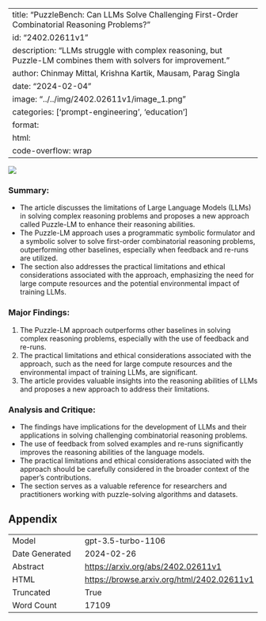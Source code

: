 
---
title: "PuzzleBench: Can LLMs Solve Challenging First-Order Combinatorial Reasoning Problems?"
id: "2402.02611v1"
description: "LLMs struggle with complex reasoning, but Puzzle-LM combines them with solvers for improvement."
author: Chinmay Mittal, Krishna Kartik, Mausam, Parag Singla
date: "2024-02-04"
image: "../../img/2402.02611v1/image_1.png"
categories: ['prompt-engineering', 'education']
format:
  html:
    code-overflow: wrap
---

![](../../img/2402.02611v1/image_1.png)

### Summary:
- The article discusses the limitations of Large Language Models (LLMs) in solving complex reasoning problems and proposes a new approach called Puzzle-LM to enhance their reasoning abilities.
- The Puzzle-LM approach uses a programmatic symbolic formulator and a symbolic solver to solve first-order combinatorial reasoning problems, outperforming other baselines, especially when feedback and re-runs are utilized.
- The section also addresses the practical limitations and ethical considerations associated with the approach, emphasizing the need for large compute resources and the potential environmental impact of training LLMs.

### Major Findings:
1. The Puzzle-LM approach outperforms other baselines in solving complex reasoning problems, especially with the use of feedback and re-runs.
2. The practical limitations and ethical considerations associated with the approach, such as the need for large compute resources and the environmental impact of training LLMs, are significant.
3. The article provides valuable insights into the reasoning abilities of LLMs and proposes a new approach to address their limitations.

### Analysis and Critique:
- The findings have implications for the development of LLMs and their applications in solving challenging combinatorial reasoning problems.
- The use of feedback from solved examples and re-runs significantly improves the reasoning abilities of the language models.
- The practical limitations and ethical considerations associated with the approach should be carefully considered in the broader context of the paper's contributions.
- The section serves as a valuable reference for researchers and practitioners working with puzzle-solving algorithms and datasets.

## Appendix

|          |          |
|----------|----------|
| Model     | gpt-3.5-turbo-1106       |
| Date Generated     | 2024-02-26       |
| Abstract | [https://arxiv.org/abs/2402.02611v1](https://arxiv.org/abs/2402.02611v1)        |
| HTML     | [https://browse.arxiv.org/html/2402.02611v1](https://browse.arxiv.org/html/2402.02611v1)       |
| Truncated       | True       |
| Word Count       | 17109       |